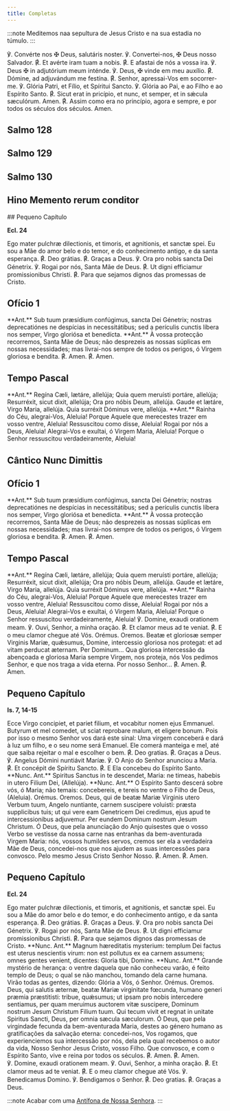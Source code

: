 ```yaml
---
title: Completas
---
```


:::note
Meditemos naa sepultura de Jesus Cristo e na sua estadia no túmulo.
:::

<div class="side-by-side not-content">
  <span>
    ℣. Convérte nos <span class="text-red-500">✠</span> Deus, salutáris noster.
  </span>
  <span>
    ℣. Convertei-nos, <span class="text-red-500">✠</span> Deus nosso Salvador.
  </span>
  <span>
    <span class="text-red-500">℟.</span> Et avérte iram tuam a nobis.
  </span>
  <span>
    <span class="text-red-500">℟.</span> E afastai de nós a vossa ira.
  </span>
  <span>
    ℣. Deus <span class="text-red-500">✠</span> in adjutórium meum inténde.
  </span>
  <span>
    ℣. Deus, <span class="text-red-500">✠</span> vinde em meu auxílio.
  </span>
  <span>
    <span class="text-red-500">℟.</span> Dómine, ad adjuvándum me festína.
  </span>
  <span>
    <span class="text-red-500">℟.</span> Senhor, apressai-Vos em socorrer-me.
  </span>
  <span>℣. Glória Patri, et Fílio, et Spíritui Sancto.</span>
  <span>℣. Glória ao Pai, e ao Filho e ao Espírito Santo.</span>
  <span>
    <span class="text-red-500">℟.</span> Sicut erat in pricípio, et nunc, et
    semper, et in sǽcula sæculórum. Amen.
  </span>
  <span>
    <span class="text-red-500">℟.</span> Assim como era no princípio, agora e
    sempre, e por todos os séculos dos séculos. Amen.
  </span>
</div>


## Salmo 128

<Salmo128 />


## Salmo 129

<Salmo129 />


## Salmo 130

<Salmo130 />


## Hino Memento rerum conditor

<MementoRerumConditor />


<Tabs>
  <TabItem label="Depois da Purificação">
## Pequeno Capítulo

**Ecl. 24**

<div class="side-by-side not-content">
  <span>
    Ego mater pulchræ dilectionis, et timoris, et agnitionis, et sanctæ spei.
  </span>
  <span>
    Eu sou a Mãe do amor belo e do temor, e do conhecimento antigo, e da santa
    esperança.
  </span>
  <span>
    <span class="text-red-500">℟.</span> Deo grátias.
  </span>
  <span>
    <span class="text-red-500">℟.</span> Graças a Deus.
  </span>
  <span>℣. Ora pro nobis sancta Dei Génetrix.</span>
  <span>℣. Rogai por nós, Santa Mãe de Deus.</span>
  <span>
    <span class="text-red-500">℟.</span> Ut digni efficiamur promissionibus
    Christi.
  </span>
  <span>
    <span class="text-red-500">℟.</span> Para que sejamos dignos das promessas
    de Cristo.
  </span>
</div>

## Ofício 1

<div class="side-by-side not-content">
  <span>
    **Ant.** Sub tuum præsídium confúgimus, sancta Dei Génetrix; nostras
    deprecatiónes ne despícias in necessitátibus; sed a perículis cunctis líbera
    nos semper, Virgo gloriósa et benedícta.
  </span>
  <span>
    **Ant.** À vossa protecção recorremos, Santa Mãe de Deus; não desprezeis as
    nossas súplicas em nossas necessidades; mas livrai-nos sempre de todos os
    perigos, ó Virgem gloriosa e bendita.
  </span>
  <span>
    <span class="text-red-500">℟.</span> Amen.
  </span>
  <span>
    <span class="text-red-500">℟.</span> Amen.
  </span>
</div>

## Tempo Pascal

<div class="side-by-side not-content">
  <span>
    **Ant.** Regína Cæli, lætáre, allelúja; Quia quem meruísti portáre,
    allelúja; Resurréxit, sicut dixit, allelúja; Ora pro nóbis Deum, allelúja.
    Gaude et lætáre, Virgo Maria, allelúja. Quia surréxit Dóminus vere,
    allelúja.
  </span>
  <span>
    **Ant.** Rainha do Céu, alegrai-Vos, Aleluia! Porque Aquele que merecestes
    trazer em vosso ventre, Aleluia! Ressuscitou como disse, Aleluia! Rogai por
    nós a Deus, Aleluia! Alegrai-Vos e exultai, ó Virgem Maria, Aleluia! Porque
    o Senhor ressuscitou verdadeiramente, Aleluia!
  </span>
</div>


## Cântico Nunc Dimittis

<NuncDimittis />

## Ofício 1

<div class="side-by-side not-content">
  <span>
    **Ant.** Sub tuum præsídium confúgimus, sancta Dei Génetrix; nostras
    deprecatiónes ne despícias in necessitátibus; sed a perículis cunctis líbera
    nos semper, Virgo gloriósa et benedícta.
  </span>
  <span>
    **Ant.** À vossa protecção recorremos, Santa Mãe de Deus; não desprezeis as
    nossas súplicas em nossas necessidades; mas livrai-nos sempre de todos os
    perigos, ó Virgem gloriosa e bendita.
  </span>
  <span>
    <span class="text-red-500">℟.</span> Amen.
  </span>
  <span>
    <span class="text-red-500">℟.</span> Amen.
  </span>
</div>

## Tempo Pascal

<div class="side-by-side not-content">
  <span>
    **Ant.** Regína Cæli, lætáre, allelúja; Quia quem meruísti portáre,
    allelúja; Resurréxit, sicut dixit, allelúja; Ora pro nóbis Deum, allelúja.
    Gaude et lætáre, Virgo Maria, allelúja. Quia surréxit Dóminus vere,
    allelúja.
  </span>
  <span>
    **Ant.** Rainha do Céu, alegrai-Vos, Aleluia! Porque Aquele que merecestes
    trazer em vosso ventre, Aleluia! Ressuscitou como disse, Aleluia! Rogai por
    nós a Deus, Aleluia! Alegrai-Vos e exultai, ó Virgem Maria, Aleluia! Porque
    o Senhor ressuscitou verdadeiramente, Aleluia!
  </span>
  <span>℣. Domine, exaudi orationem meam.</span>
  <span>℣. Ouvi, Senhor, a minha oração.</span>
  <span>
    <span class="text-red-500">℟.</span> Et clamor meus ad te veniat.
  </span>
  <span>
    <span class="text-red-500">℟.</span> E o meu clamor chegue até Vós.
  </span>
  <span class="text-red-500 text-center">Orémus.</span>
  <span class="text-red-500 text-center">Oremos.</span>
  <span>
    Beatæ et gloriosæ semper Virginis Mariæ, quǽsumus, Domine, intercessio
    gloriosa nos protegat: et ad vitam perducat æternam. Per Dominum...
  </span>
  <span>
    Qua gloriosa intercessão da abençoada e gloriosa Maria sempre Virgem, nos
    proteja, nós Vos pedimos Senhor, e que nos traga a vida eterna. Por nosso
    Senhor...
  </span>
  <span>
    <span class="text-red-500">℟.</span> Amen.
  </span>
  <span>
    <span class="text-red-500">℟.</span> Amen.
  </span>
</div>

  </TabItem>
  <TabItem label="No Advento">

## Pequeno Capítulo

**Is. 7, 14-15**

<div class="side-by-side not-content">
  <span>
    Ecce Virgo concipiet, et pariet filium, et vocabitur nomen ejus Emmanuel.
    Butyrum et mel comedet, ut sciat reprobare malum, et eligere bonum.
  </span>
  <span>
    Pois por isso o mesmo Senhor vos dará este sinal: Uma virgem conceberá e
    dará à luz um filho, e o seu nome será Emanuel. Ele comerá manteiga e mel,
    até que saiba rejeitar o mal e escolher o bem.
  </span>
  <span>
    <span class="text-red-500">℟.</span> Deo gratias.
  </span>
  <span>
    <span class="text-red-500">℟.</span> Graças a Deus.
  </span>
  <span>℣. Angelus Dómini nuntiávit Maríæ.</span>
  <span>℣. O Anjo do Senhor anunciou a Maria.</span>
  <span>
    <span class="text-red-500">℟.</span> Et concépit de Spíritu Sancto.
  </span>
  <span>
    <span class="text-red-500">℟.</span> E Ela concebeu do Espírito Santo.
  </span>
  <span>
    **Nunc. Ant.** Spiritus Sanctus in te descendet, Maria: ne timeas, habebis
    in utero Filium Dei, (Allelúja).
  </span>
  <span>
    **Nunc. Ant.** O Espírito Santo descerá sobre vós, ó Maria; não temais:
    concebereis, e tereis no ventre o Filho de Deus, (Aleluia).
  </span>
  <span class="text-red-500 text-center">Orémus.</span>
  <span class="text-red-500 text-center">Oremos.</span>
  <span>
    Deus, qui de beatæ Mariæ Virginis utero Verbum tuum, Angelo nuntiante,
    carnem suscipere voluisti: præsta supplicibus tuis; ut qui vere eam
    Genetricem Dei credimus, ejus apud te intercessionibus adjuvemur. Per eundem
    Dominum nostrum Jesum Christum.
  </span>
  <span>
    Ó Deus, que pela anunciação do Anjo quisestes que o vosso Verbo se vestisse
    da nossa carne nas entranhas da bem-aventurada Virgem Maria: nós, vossos
    humildes servos, cremos ser ela a verdadeira Mãe de Deus, concedei-nos que
    nos ajudem as suas intercessões para convosco. Pelo mesmo Jesus Cristo
    Senhor Nosso.
  </span>
  <span>
    <span class="text-red-500">℟.</span> Amen.
  </span>
  <span>
    <span class="text-red-500">℟.</span> Amen.
  </span>
</div>

  </TabItem>
  <TabItem label="No Natal">

## Pequeno Capítulo

**Ecl. 24**

<div class="side-by-side not-content">
  <span>
    Ego mater pulchræ dilectionis, et timoris, et agnitionis, et sanctæ spei.
  </span>
  <span>
    Eu sou a Mãe do amor belo e do temor, e do conhecimento antigo, e da santa
    esperança.
  </span>
  <span>
    <span class="text-red-500">℟.</span> Deo grátias.
  </span>
  <span>
    <span class="text-red-500">℟.</span> Graças a Deus.
  </span>
  <span>℣. Ora pro nobis sancta Dei Génetrix.</span>
  <span>℣. Rogai por nós, Santa Mãe de Deus.</span>
  <span>
    <span class="text-red-500">℟.</span> Ut digni efficiamur promissionibus
    Christi.
  </span>
  <span>
    <span class="text-red-500">℟.</span> Para que sejamos dignos das promessas
    de Cristo.
  </span>
  <span>
    **Nunc. Ant.** Magnum hæreditatis mysterium: templum Dei factus est
    uterus nescientis virum: non est pollutus ex ea carnem assumens; omnes
    gentes venient, dicentes: Gloria tibi, Domine.
  </span>
  <span>
    **Nunc. Ant.** Grande mystério de herança: o ventre daquela que não
    conheceu varão, é feito templo de Deus; o qual se não manchou, tomando dela
    carne humana. Virão todas as gentes, dizendo: Glória a Vós, ó Senhor.
  </span>
  <span class="text-red-500 text-center">Orémus.</span>
  <span class="text-red-500 text-center">Oremos.</span>
  <span>
    Deus, qui salutis æternæ, beatæ Mariæ virginitate fœcunda, humano generi
    præmia præstitisti: tribue, quǽsumus; ut ipsam pro nobis intercedere
    sentiamus, per quam meruimus auctorem vitæ suscipere, Dominum nostrum Jesum
    Christum Filium tuum. Qui tecum vivit et regnat in unitate Spiritus Sancti,
    Deus, per omnia sæcula sæculorum.
  </span>
  <span>
    Ó Deus, que pela virgindade fecunda da bem-aventurada Maria, destes ao
    género humano as gratificações da salvação eterna: concedei-nos, Vos
    rogamos, que experienciemos sua intercessão por nós, dela pela qual
    recebemos o autor da vida, Nosso Senhor Jesus Cristo, vosso Filho. Que
    convosco, e com o Espírito Santo, vive e reina por todos os séculos.
  </span>
  <span>
    <span class="text-red-500">℟.</span> Amen.
  </span>
  <span>
    <span class="text-red-500">℟.</span> Amen.
  </span>
</div>
  </TabItem>
</Tabs>

<div class="side-by-side not-content">
  <span>℣. Domine, exaudi orationem meam.</span>
  <span>℣. Ouvi, Senhor, a minha oração.</span>
  <span>
    <span class="text-red-500">℟.</span> Et clamor meus ad te veniat.
  </span>
  <span>
    <span class="text-red-500">℟.</span> E o meu clamor chegue até Vós.
  </span>
  <span>℣. Benedicamus Domino.</span>
  <span>℣. Bendigamos o Senhor.</span>
  <span>
    <span class="text-red-500">℟.</span> Deo gratias.
  </span>
  <span>
    <span class="text-red-500">℟.</span> Graças a Deus.
  </span>
</div>

:::note
Acabar com uma [Antífona de Nossa Senhora](/devocionario/antifonas).
:::
